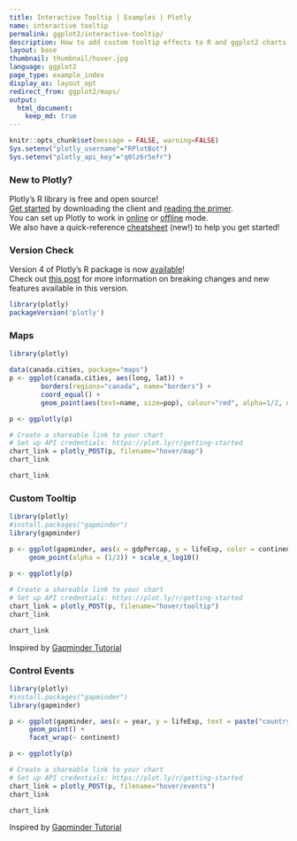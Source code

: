 ```yaml
---
title: Interactive Tooltip | Examples | Plotly
name: interactive tooltip
permalink: ggplot2/interactive-tooltip/
description: How to add custom tooltip effects to R and ggplot2 charts with JavaScript.
layout: base
thumbnail: thumbnail/hover.jpg
language: ggplot2
page_type: example_index
display_as: layout_opt
redirect_from: ggplot2/maps/
output:
  html_document:
    keep_md: true
---
```


```r
knitr::opts_chunk$set(message = FALSE, warning=FALSE)
Sys.setenv("plotly_username"="RPlotBot")
Sys.setenv("plotly_api_key"="q0lz6r5efr")
```

### New to Plotly?

Plotly's R library is free and open source!<br>
[Get started](https://plot.ly/r/getting-started/) by downloading the client and [reading the primer](https://plot.ly/r/getting-started/).<br>
You can set up Plotly to work in [online](https://plot.ly/r/getting-started/#hosting-graphs-in-your-online-plotly-account) or [offline](https://plot.ly/r/offline/) mode.<br>
We also have a quick-reference [cheatsheet](https://images.plot.ly/plotly-documentation/images/r_cheat_sheet.pdf) (new!) to help you get started!

### Version Check

Version 4 of Plotly's R package is now [available](https://plot.ly/r/getting-started/#installation)!<br>
Check out [this post](http://moderndata.plot.ly/upgrading-to-plotly-4-0-and-above/) for more information on breaking changes and new features available in this version.

```r
library(plotly)
packageVersion('plotly')
```

### Maps

```r
library(plotly)

data(canada.cities, package="maps")
p <- ggplot(canada.cities, aes(long, lat)) +
        borders(regions="canada", name="borders") +
        coord_equal() +
        geom_point(aes(text=name, size=pop), colour="red", alpha=1/2, name="cities")

p <- ggplotly(p)

# Create a shareable link to your chart
# Set up API credentials: https://plot.ly/r/getting-started
chart_link = plotly_POST(p, filename="hover/map")
chart_link
```

``` r
chart_link
```


### Custom Tooltip

```r
library(plotly)
#install.packages("gapminder")
library(gapminder)

p <- ggplot(gapminder, aes(x = gdpPercap, y = lifeExp, color = continent, text =      paste("country:", country))) +
     geom_point(alpha = (1/3)) + scale_x_log10()  
  
p <- ggplotly(p)

# Create a shareable link to your chart
# Set up API credentials: https://plot.ly/r/getting-started
chart_link = plotly_POST(p, filename="hover/tooltip")
chart_link
```

``` r
chart_link
```
Inspired by <a href="https://github.com/jennybc/ggplot2-tutorial/blob/master/gapminder-ggplot2-scatterplot.md">Gapminder Tutorial</a>

### Control Events

```r
library(plotly)
#install.packages("gapminder")
library(gapminder)

p <- ggplot(gapminder, aes(x = year, y = lifeExp, text = paste("country:",country))) + 
     geom_point() +
     facet_wrap(~ continent) 

p <- ggplotly(p)

# Create a shareable link to your chart
# Set up API credentials: https://plot.ly/r/getting-started
chart_link = plotly_POST(p, filename="hover/events")
chart_link
```

``` r
chart_link
```
Inspired by <a href="https://github.com/jennybc/ggplot2-tutorial/blob/master/gapminder-ggplot2-scatterplot.md">Gapminder Tutorial</a>